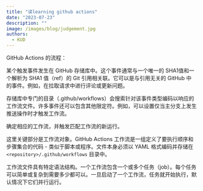 ```yaml
---
title: "读learning github actions"
date: "2023-07-23"
description: ""
image: /images/blog/judgement.jpg
authors:
  - KUD
---
```


GitHub Actions 的流程：

某个触发事件发生在 GitHub 存储库中。这个事件通常与一个唯一的 SHA1值和一个解析为 SHA1 值（ref）的 Git 引用相关联。它可以是与引用无关的 GitHub 中的事件。例如，在拉取请求中进行评论或更新问题。

存储库中专门的目录（.github/workflows）会搜索针对该事件类型编码以响应的工作流文件。许多事件还可以包含其他限定符。例如，可以设置仅当主分支上发生推送操作时才触发工作流。

确定相应的工作流，并触发匹配工作流的新运行。

这里关键部分是工作流对象。GitHub Actions 工作流是一组定义了要执行顺序和步骤集合的代码 - 类似于脚本或程序。文件本身必须以 YAML 格式编码并存储在 `<repository>/.github/workflows` 目录中。

工作流文件具有特定语法结构。一个工作流包含一个或多个任务（job）。每个任务可以简单或复杂到需要多少都可以。一旦启动了一个工作流，任务就开始执行，默认情况下它们并行运行。
